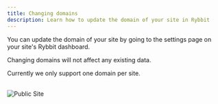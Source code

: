 ```yaml
---
title: Changing domains
description: Learn how to update the domain of your site in Rybbit
---
```




You can update the domain of your site by going to the settings page on your site's Rybbit dashboard.

Changing domains will not affect any existing data.

Currently we only support one domain per site.

<br/>
<Image src="/settings.jpg" alt="Public Site" width={500} height={500} />